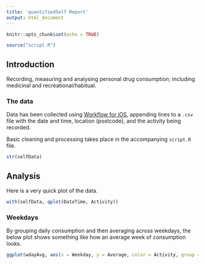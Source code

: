```yaml
---
title: 'quantifiedSelf Report'
output: html_document
---
```


```r
knitr::opts_chunk$set(echo = TRUE)
```

```r
source("script.R")
```

## Introduction

Recording, measuring and analysing personal drug consumption; including medicinal and recreational/habitual.

### The data

Data has been collected using [Workflow for iOS](https://workflow.is), appending lines to a `.csv` file with the date and time, location (postcode), and the activity being recorded.

Basic cleaning and processing takes place in the accompanying `script.R` file.

```r
str(selfData)
```

## Analysis

Here is a very quick plot of the data.

```r
with(selfData, qplot(DateTime, Activity))
```

### Weekdays

By grouping daily consumption and then averaging across weekdays, the below plot shows something like how an average week of consumption looks.

```r
ggplot(wdayAvg, aes(x = Weekday, y = Average, color = Activity, group = Activity)) + geom_point() + geom_line()
```
